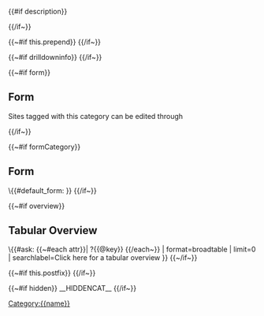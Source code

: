 {{#if description}}<div class="description-box">{{description}}</div>
{{/if~}}

{{~#if this.prepend}}{{{this.prepend}}}
{{/if~}}

{{~#if drilldowninfo}}{{{drilldowninfo}}}
{{/if~}}

{{~#if form}}
==Form==
Sites tagged with this category can be edited through [[Has default form::{{name}}|{{title}}]]

{{/if~}}

{{~#if formCategory}}
==Form==
\{{#default_form:{{name}} }}
{{/if~}}

{{~#if overview}}
==Tabular Overview==
\{{#ask: [[Category:{{name}}]]
{{~#each attr}}| ?{{@key}}
{{/each~}}
| format=broadtable
| limit=0
| searchlabel=Click here for a tabular overview
}}
{{~/if~}}

{{~#if this.postfix}}{{{this.postfix}}}
{{/if~}}

{{~#if hidden}} __HIDDENCAT__ {{/if~}}